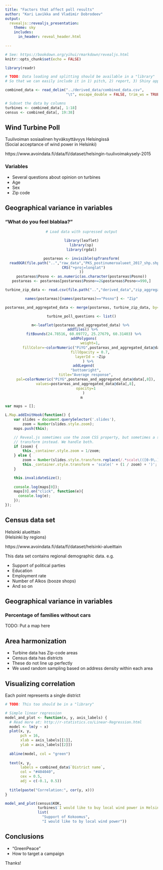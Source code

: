 ```yaml
---
title: "Factors that affect poll results"
author: "Kari Lavikka and Vladimir Dobrodeev"
output: 
  revealjs::revealjs_presentation:
    theme: sky
    includes:
      in_header: reveal_header.html
  
---
```


```r
# See: https://bookdown.org/yihui/rmarkdown/revealjs.html
knitr::opts_chunk$set(echo = FALSE)
```

```r
library(readr)

# TODO: Data loading and splitting should be available in a "library"
# So that we can easily include it in 1) pitch, 2) report, 3) Shiny app

combined_data <- read_delim("../derived_data/combined_data.csv", 
                            "\t", escape_double = FALSE, trim_ws = TRUE)

# Subset the data by columns
turbines <- combined_data[, 1:18]
census <- combined_data[, 19:38]

```

## Wind Turbine Poll

Tuulivoiman sosiaalinen hyväksyttävyys Helsingissä  
(Social acceptance of wind power in Helsinki)

https://www.avoindata.fi/data/fi/dataset/helsingin-tuulivoimakysely-2015

### Variables

* Several questions about opinion on turbines
* Age
* Sex
* Zip code



## Geographical variance in variables

### "What do you feel blablaa?"

<center>

```r
# Load data with supressed output

library(leaflet)
library(sp)
library(rgdal)

postareas <- invisible(spTransform(
  readOGR(file.path("..","raw_data","PKS_postinumeroalueet_2017_shp.shp")),
  CRS("+proj=longlat")
))
postareas$Posno <- as.numeric(as.character(postareas$Posno))
postareas <- postareas[postareas$Posno>=2&postareas$Posno<=990,]

```

```r

turbine_zip_data <- read.csv(file.path("..","derived_data","zip_aggregated_turbine.csv"), sep="\t")

names(postareas)[names(postareas)=="Posno"] <- "Zip"

postareas_and_aggregated_data <- merge(postareas, turbine_zip_data, by="Zip")

turbine_poll_questions <- list()

m<-leaflet(postareas_and_aggregated_data) %>% 
  addTiles() %>% 
  fitBounds(24.78516, 60.09772, 25.27679, 60.31403) %>%
  addPolygons(
        weight=1,
        fillColor=~colorNumeric("PiYG",postareas_and_aggregated_data@data[,8])(postareas_and_aggregated_data@data[,8]),
        fillOpacity = 0.7,
        layerId = ~Zip
      ) %>%
  addLegend(
    "bottomright",
    title="Average response",
    pal=colorNumeric("PiYG",postareas_and_aggregated_data@data[,8]),
    values=postareas_and_aggregated_data@data[,8],
    opacity=1
  )
m
```
</center>

```js
var maps = [];

L.Map.addInitHook(function() {
    var slides = document.querySelector('.slides'),
        zoom = Number(slides.style.zoom);
    maps.push(this);

    // Reveal.js sometimes use the zoom CSS property, but sometimes a scale
    // transform instead. We handle both.
    if (zoom) {
        this._container.style.zoom = 1/zoom;
    } else {
        zoom = Number(slides.style.transform.replace(/.*scale\(([0-9\.]+)\).*/, '$1'));
        this._container.style.transform = 'scale(' + (1 / zoom) + ')';
    }

    this.invalidateSize();
    
    console.log(maps[0]);
    maps[0].on("click", function(e){
      console.log(e);
    });
});
```

## Census data set

Helsinki alueittain  
(Helsinki by regions)

https://www.avoindata.fi/data/fi/dataset/helsinki-alueittain

This data set contains regional demographic data. e.g.

* Support of political parties
* Education
* Employment rate
* Number of Alkos (booze shops)
* And so on



## Geographical variance in variables

### Percentage of families without cars

TODO: Put a map here




## Area harmonization

* Turbine data has Zip-code areas
* Census data has districts
* These do not line up perfectly
* We used random sampling based on address density within each area


## Visualizing correlation

Each point represents a single district

```r
# TODO: This too should be in a "library"

# Simple linear regression
model_and_plot <- function(x, y, axis_labels) {
  # Read more at: http://r-statistics.co/Linear-Regression.html
  model <- lm(y ~ x)
  plot(x, y,
       pch = 16,
       xlab = axis_labels[[1]],
       ylab = axis_labels[[2]])
  
  abline(model, col = "green")
  
  text(x, y,
       labels = combined_data$`District name`,
       col = "#404040",
       cex = 0.5,
       adj = c(-0.1, 0.5))
  
  title(paste("Correlation:", cor(y, x)))
}

model_and_plot(census$KOK,
               turbines$`I would like to buy local wind power in Helsinki, even if cheaper electricity would be available from elsewhere`,
               list(
                 "Support of Kokoomus",
                 "I would like to by local wind power"))
```


## Conclusions

* "GreenPeace"
* How to target a campaign

Thanks!
